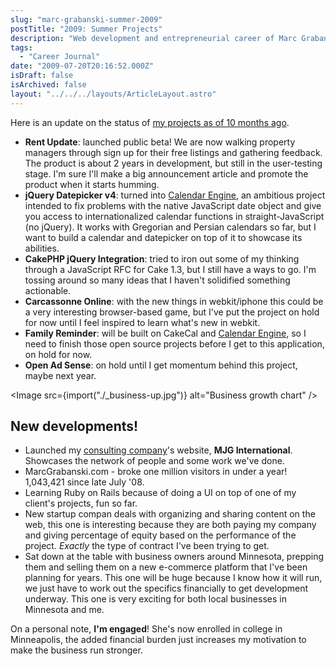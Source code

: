 ```yaml
---
slug: "marc-grabanski-summer-2009"
postTitle: "2009: Summer Projects"
description: "Web development and entrepreneurial career of Marc Grabanski as of Summer 2009."
tags:
  - "Career Journal"
date: "2009-07-20T20:16:52.000Z"
isDraft: false
isArchived: false
layout: "../../../layouts/ArticleLayout.astro"
---
```



Here is an update on the status of [my projects as of 10 months ago](/projects-list-august-2008).

- **Rent Update**: launched public beta! We are now walking property managers through sign up for their free listings and gathering feedback. The product is about 2 years in development, but still in the user-testing stage. I'm sure I'll make a big announcement article and promote the product when it starts humming.
- **jQuery Datepicker v4**: turned into [Calendar Engine](http://github.com/1Marc/javascript-calendar-engine), an ambitious project intended to fix problems with the native JavaScript date object and give you access to internationalized calendar functions in straight-JavaScript (no jQuery). It works with Gregorian and Persian calendars so far, but I want to build a calendar and datepicker on top of it to showcase its abilities.
- **CakePHP jQuery Integration**: tried to iron out some of my thinking through a JavaScript RFC for Cake 1.3, but I still have a ways to go. I'm tossing around so many ideas that I haven't solidified something actionable.
- **Carcassonne Online**: with the new things in webkit/iphone this could be a very interesting browser-based game, but I've put the project on hold for now until I feel inspired to learn what's new in webkit.
- **Family Reminder**: will be built on CakeCal and [Calendar Engine](http://github.com/1Marc/javascript-calendar-engine), so I need to finish those open source projects before I get to this application, on hold for now.
- **Open Ad Sense**: on hold until I get momentum behind this project, maybe next year.

<Image src={import("./_business-up.jpg")} alt="Business growth chart" />

## New developments!

- Launched my [consulting company](http://www.mjg.in)'s website, **MJG International**. Showcases the network of people and some work we've done.
- MarcGrabanski.com - broke one million visitors in under a year! 1,043,421 since late July '08.
- Learning Ruby on Rails because of doing a UI on top of one of my client's projects, fun so far.
- New startup compan deals with organizing and sharing content on the web, this one is interesting because they are both paying my company and giving percentage of equity based on the performance of the project. _Exactly_ the type of contract I've been trying to get.
- Sat down at the table with business owners around Minnesota, prepping them and selling them on a new e-commerce platform that I've been planning for years. This one will be huge because I know how it will run, we just have to work out the specifics financially to get development underway. This one is very exciting for both local businesses in Minnesota and me.

On a personal note, **I'm engaged**! She's now enrolled in college in Minneapolis, the added financial burden just increases my motivation to make the business run stronger.
